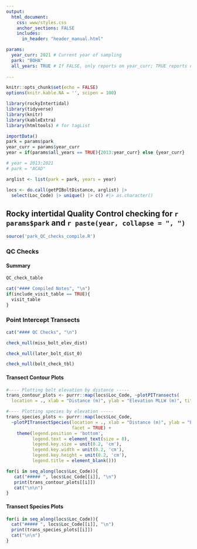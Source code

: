 ```yaml
---
output:
  html_document:
    css: www/styles.css
    anchor_sections: FALSE
    includes:
      in_header: "header_manual.html"

params:
  year_curr: 2021 # Current year of sampling
  park: "BOHA"
  all_years: TRUE # If FALSE, only reports on year_curr; TRUE reports on all years
  
---
```

```r
knitr::opts_chunk$set(echo = FALSE)
options(knitr.kable.NA = '', scipen = 100)
```

```r
library(rockyIntertidal)
library(tidyverse)
library(knitr)
library(kableExtra)
library(htmltools) # for tagList

importData()
park = params$park
year_curr = params$year_curr
year = if(params$all_years == TRUE){2013:year_curr} else {year_curr}

# year = 2013:2021
# park = "ACAD"

arglist <- list(park = park, years = year)

locs <- do.call(getPIBoltDistance, arglist) |>
  select(Loc_Code) |> unique() |> c() #|> as.character()
```

Rocky intertidal Quality Control checking for `r params$park` and `r paste(year, collapse = ", ")` {.tabset .tabset-pills}
---

```r
source('park_QC_checks_compile.R')
```

### QC Checks {.tabset}
#### Summary 

```r
QC_check_table
```

```r
cat("#### Compiled Notes", "\n")
if(include_visit_table == TRUE){
  visit_table
}
```

### Point Intercept Transects {.tabset}

```r
cat("#### QC Checks", "\n")
```

```r
check_null(miss_bolt_elev_dist)

check_null(later_bolt_dist_0)

check_null(bolt_check_tbl)
```

#### Transect Contour Plots {.tabset}
```r
#---- Plotting bolt elevation by distance -----
trans_contour_plots <- purrr::map(locs$Loc_Code, ~plotPITransects(
  location = ., xlab = "Distance (m)", ylab = "Elevation MLLW (m)", title = TRUE))

#---- Plotting species by elevation -----
trans_species_plots <- purrr::map(locs$Loc_Code, 
  ~plotPITransectSpecies(location = ., xlab = "Distance (m)", ylab = "Elevation MLLW (m)", title = TRUE, 
                         facet = TRUE) + 
    theme(legend.position = 'bottom', 
          legend.text = element_text(size = 8),
          legend.key.size = unit(0.2, 'cm'),
          legend.key.width = unit(0.2, 'cm'),
          legend.key.height = unit(0.2, 'cm'),
          legend.title = element_blank())) 

```

```r
for(i in seq_along(locs$Loc_Code)){
   cat("##### ", locs$Loc_Code[[i]], "\n")
   print(trans_contour_plots[[i]])
   cat("\n\n")
}  
```

#### Transect Species Plots {.tabset}
```r
for(i in seq_along(locs$Loc_Code)){
  cat("##### ", locs$Loc_Code[[i]], "\n")
  print(trans_species_plots[[i]])
  cat("\n\n") 
}
```


